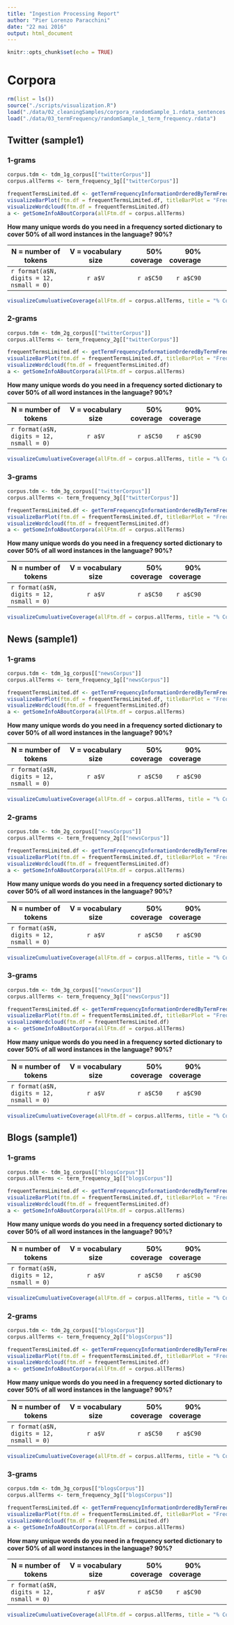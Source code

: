```yaml
---
title: "Ingestion Processing Report"
author: "Pier Lorenzo Paracchini"
date: "22 mai 2016"
output: html_document
---
```


```r
knitr::opts_chunk$set(echo = TRUE)
```

# Corpora

```r
rm(list = ls())
source("./scripts/visualization.R")
load("./data/02_cleaningSamples/corpora_randomSample_1.rdata_sentences.rdata_cleaned.rdata_tmCorpus.rdata_tdm_ng.rdata")
load("./data/03_termFrequency/randomSample_1_term_frequency.rdata")
```

## Twitter (sample1)

### 1-grams

```r
corpus.tdm <- tdm_1g_corpus[["twitterCorpus"]]
corpus.allTerms <- term_frequency_1g[["twitterCorpus"]]

frequentTermsLimited.df <- getTermFrequencyInformationOrderedByTermFrequency(corpus.tdm, 1500)
visualizeBarPlot(ftm.df = frequentTermsLimited.df, titleBarPlot = "Frequent 1-grams")
visualizeWordcloud(ftm.df = frequentTermsLimited.df)
a <- getSomeInfoABoutCorpora(allFtm.df = corpus.allTerms)
```

__How many unique words do you need in a frequency sorted dictionary to cover 50% of all word instances in the language? 90%?__

| N = number of tokens | V = vocabulary size | 50% coverage | 90% coverage |
| ------------- |:-------------:| -----:|-----:|-----:|
| `r format(a$N, digits = 12, nsmall = 0)` | `r a$V` | `r a$C50` | `r a$C90` |


```r
visualizeCumuluativeCoverage(allFtm.df = corpus.allTerms, title = "% Coverage By no of Unique Words (1-grams)")
```

### 2-grams

```r
corpus.tdm <- tdm_2g_corpus[["twitterCorpus"]]
corpus.allTerms <- term_frequency_2g[["twitterCorpus"]]

frequentTermsLimited.df <- getTermFrequencyInformationOrderedByTermFrequency(corpus.tdm, 1500)
visualizeBarPlot(ftm.df = frequentTermsLimited.df, titleBarPlot = "Frequent 2-grams")
visualizeWordcloud(ftm.df = frequentTermsLimited.df)
a <- getSomeInfoABoutCorpora(allFtm.df = corpus.allTerms)
```

__How many unique words do you need in a frequency sorted dictionary to cover 50% of all word instances in the language? 90%?__

| N = number of tokens | V = vocabulary size | 50% coverage | 90% coverage |
| ------------- |:-------------:| -----:|-----:|-----:|
| `r format(a$N, digits = 12, nsmall = 0)` | `r a$V` | `r a$C50` | `r a$C90` |


```r
visualizeCumuluativeCoverage(allFtm.df = corpus.allTerms, title = "% Coverage By no of Unique Words (2-grams)")
```

### 3-grams

```r
corpus.tdm <- tdm_3g_corpus[["twitterCorpus"]]
corpus.allTerms <- term_frequency_3g[["twitterCorpus"]]

frequentTermsLimited.df <- getTermFrequencyInformationOrderedByTermFrequency(corpus.tdm, 300)
visualizeBarPlot(ftm.df = frequentTermsLimited.df, titleBarPlot = "Frequent 3-grams")
visualizeWordcloud(ftm.df = frequentTermsLimited.df)
a <- getSomeInfoABoutCorpora(allFtm.df = corpus.allTerms)
```

__How many unique words do you need in a frequency sorted dictionary to cover 50% of all word instances in the language? 90%?__

| N = number of tokens | V = vocabulary size | 50% coverage | 90% coverage |
| ------------- |:-------------:| -----:|-----:|-----:|
| `r format(a$N, digits = 12, nsmall = 0)` | `r a$V` | `r a$C50` | `r a$C90` |


```r
visualizeCumuluativeCoverage(allFtm.df = corpus.allTerms, title = "% Coverage By no of Unique Words (3-grams)")
```

## News (sample1)

### 1-grams

```r
corpus.tdm <- tdm_1g_corpus[["newsCorpus"]]
corpus.allTerms <- term_frequency_1g[["newsCorpus"]]

frequentTermsLimited.df <- getTermFrequencyInformationOrderedByTermFrequency(corpus.tdm, 1500)
visualizeBarPlot(ftm.df = frequentTermsLimited.df, titleBarPlot = "Frequent 1-grams")
visualizeWordcloud(ftm.df = frequentTermsLimited.df)
a <- getSomeInfoABoutCorpora(allFtm.df = corpus.allTerms)
```

__How many unique words do you need in a frequency sorted dictionary to cover 50% of all word instances in the language? 90%?__

| N = number of tokens | V = vocabulary size | 50% coverage | 90% coverage |
| ------------- |:-------------:| -----:|-----:|-----:|
| `r format(a$N, digits = 12, nsmall = 0)` | `r a$V` | `r a$C50` | `r a$C90` |


```r
visualizeCumuluativeCoverage(allFtm.df = corpus.allTerms, title = "% Coverage By no of Unique Words (1-grams)")
```

### 2-grams

```r
corpus.tdm <- tdm_2g_corpus[["newsCorpus"]]
corpus.allTerms <- term_frequency_2g[["newsCorpus"]]

frequentTermsLimited.df <- getTermFrequencyInformationOrderedByTermFrequency(corpus.tdm, 1500)
visualizeBarPlot(ftm.df = frequentTermsLimited.df, titleBarPlot = "Frequent 2-grams")
visualizeWordcloud(ftm.df = frequentTermsLimited.df)
a <- getSomeInfoABoutCorpora(allFtm.df = corpus.allTerms)
```

__How many unique words do you need in a frequency sorted dictionary to cover 50% of all word instances in the language? 90%?__

| N = number of tokens | V = vocabulary size | 50% coverage | 90% coverage |
| ------------- |:-------------:| -----:|-----:|-----:|
| `r format(a$N, digits = 12, nsmall = 0)` | `r a$V` | `r a$C50` | `r a$C90` |


```r
visualizeCumuluativeCoverage(allFtm.df = corpus.allTerms, title = "% Coverage By no of Unique Words (2-grams)")
```

### 3-grams

```r
corpus.tdm <- tdm_3g_corpus[["newsCorpus"]]
corpus.allTerms <- term_frequency_3g[["newsCorpus"]]

frequentTermsLimited.df <- getTermFrequencyInformationOrderedByTermFrequency(corpus.tdm, 200)
visualizeBarPlot(ftm.df = frequentTermsLimited.df, titleBarPlot = "Frequent 3-grams")
visualizeWordcloud(ftm.df = frequentTermsLimited.df)
a <- getSomeInfoABoutCorpora(allFtm.df = corpus.allTerms)
```

__How many unique words do you need in a frequency sorted dictionary to cover 50% of all word instances in the language? 90%?__

| N = number of tokens | V = vocabulary size | 50% coverage | 90% coverage |
| ------------- |:-------------:| -----:|-----:|-----:|
| `r format(a$N, digits = 12, nsmall = 0)` | `r a$V` | `r a$C50` | `r a$C90` |


```r
visualizeCumuluativeCoverage(allFtm.df = corpus.allTerms, title = "% Coverage By no of Unique Words (3-grams)")
```

## Blogs (sample1)

### 1-grams

```r
corpus.tdm <- tdm_1g_corpus[["blogsCorpus"]]
corpus.allTerms <- term_frequency_1g[["blogsCorpus"]]

frequentTermsLimited.df <- getTermFrequencyInformationOrderedByTermFrequency(corpus.tdm, 1500)
visualizeBarPlot(ftm.df = frequentTermsLimited.df, titleBarPlot = "Frequent 1-grams")
visualizeWordcloud(ftm.df = frequentTermsLimited.df)
a <- getSomeInfoABoutCorpora(allFtm.df = corpus.allTerms)
```

__How many unique words do you need in a frequency sorted dictionary to cover 50% of all word instances in the language? 90%?__

| N = number of tokens | V = vocabulary size | 50% coverage | 90% coverage |
| ------------- |:-------------:| -----:|-----:|-----:|
| `r format(a$N, digits = 12, nsmall = 0)` | `r a$V` | `r a$C50` | `r a$C90` |


```r
visualizeCumuluativeCoverage(allFtm.df = corpus.allTerms, title = "% Coverage By no of Unique Words (1-grams)")
```

### 2-grams

```r
corpus.tdm <- tdm_2g_corpus[["blogsCorpus"]]
corpus.allTerms <- term_frequency_2g[["blogsCorpus"]]

frequentTermsLimited.df <- getTermFrequencyInformationOrderedByTermFrequency(corpus.tdm, 1500)
visualizeBarPlot(ftm.df = frequentTermsLimited.df, titleBarPlot = "Frequent 2-grams")
visualizeWordcloud(ftm.df = frequentTermsLimited.df)
a <- getSomeInfoABoutCorpora(allFtm.df = corpus.allTerms)
```

__How many unique words do you need in a frequency sorted dictionary to cover 50% of all word instances in the language? 90%?__

| N = number of tokens | V = vocabulary size | 50% coverage | 90% coverage |
| ------------- |:-------------:| -----:|-----:|-----:|
| `r format(a$N, digits = 12, nsmall = 0)` | `r a$V` | `r a$C50` | `r a$C90` |


```r
visualizeCumuluativeCoverage(allFtm.df = corpus.allTerms, title = "% Coverage By no of Unique Words (2-grams)")
```

### 3-grams

```r
corpus.tdm <- tdm_3g_corpus[["blogsCorpus"]]
corpus.allTerms <- term_frequency_3g[["blogsCorpus"]]

frequentTermsLimited.df <- getTermFrequencyInformationOrderedByTermFrequency(corpus.tdm, 200)
visualizeBarPlot(ftm.df = frequentTermsLimited.df, titleBarPlot = "Frequent 3-grams")
visualizeWordcloud(ftm.df = frequentTermsLimited.df)
a <- getSomeInfoABoutCorpora(allFtm.df = corpus.allTerms)
```

__How many unique words do you need in a frequency sorted dictionary to cover 50% of all word instances in the language? 90%?__

| N = number of tokens | V = vocabulary size | 50% coverage | 90% coverage |
| ------------- |:-------------:| -----:|-----:|-----:|
| `r format(a$N, digits = 12, nsmall = 0)` | `r a$V` | `r a$C50` | `r a$C90` |


```r
visualizeCumuluativeCoverage(allFtm.df = corpus.allTerms, title = "% Coverage By no of Unique Words (3-grams)")
```
